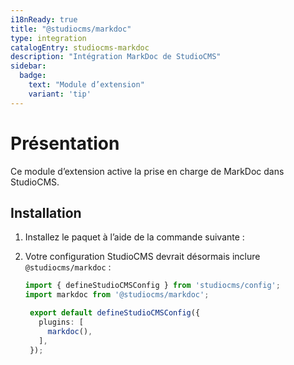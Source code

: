 ```yaml
---
i18nReady: true
title: "@studiocms/markdoc"
type: integration
catalogEntry: studiocms-markdoc
description: "Intégration MarkDoc de StudioCMS"
sidebar:
  badge: 
    text: "Module d’extension"
    variant: 'tip'
---
```



# Présentation

Ce module d’extension active la prise en charge de MarkDoc dans StudioCMS.

## Installation

1. Installez le paquet à l’aide de la commande suivante :

   <PackageManagers pkg="studiocms" type='run' args='add @studiocms/markdoc' />

2. Votre configuration StudioCMS devrait désormais inclure `@studiocms/markdoc` :

   ```ts twoslash title="studiocms.config.mjs" {2, 6}
   import { defineStudioCMSConfig } from 'studiocms/config';
   import markdoc from '@studiocms/markdoc';

    export default defineStudioCMSConfig({
      plugins: [
        markdoc(),
      ],
    });
   ```
